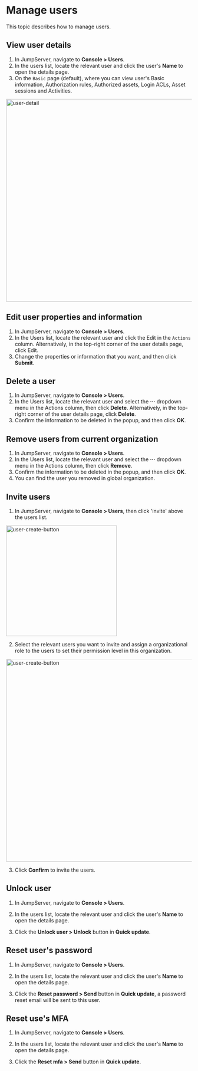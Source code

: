 # Manage users

This topic describes how to manage users.

## View user details 

1. In JumpServer, navigate to **Console > Users**.
2. In the users list, locate the relevant user and click the user's **Name** to open the details page.
3. On the `Basic` page (default), where you can view user's Basic information, Authorization rules, Authorized assets, Login ACLs, Asset sessions and Activities.

<img src="/images/docs/admin-guides/users/user-detail.png" alt="user-detail" width="550"/>

## Edit user properties and information 

1. In JumpServer, navigate to **Console > Users**.
2. In the Users list, locate the relevant user and click the Edit in the `Actions` column. Alternatively, in the top-right corner of the user details page, click Edit.
3. Change the properties or information that you want, and then click **Submit**.

## Delete a user
1. In JumpServer, navigate to **Console > Users**.
2. In the Users list, locate the relevant user and select the **···** dropdown menu in the Actions column, then click **Delete**. Alternatively, in the top-right corner of the user details page, click **Delete**.
3. Confirm the information to be deleted in the popup, and then click **OK**.

## Remove users from current organization
1. In JumpServer, navigate to **Console > Users**.
2. In the Users list, locate the relevant user and select the **···** dropdown menu in the Actions column, then click **Remove**.
3. Confirm the information to be deleted in the popup, and then click **OK**.
4. You can find the user you removed in global organization.

## Invite users
1. In JumpServer, navigate to **Console > Users**, then click 'invite' above the users list.

<img src="/images/docs/admin-guides/users/invite-user.png" alt="user-create-button" width="300"/>

2. Select the relevant users you want to invite and assign a organizational role to the users to set their permission level in this organization.
  
<img src="/images/docs/admin-guides/users/invite-user-page.png" alt="user-create-button" width="550"/>

3. Click **Confirm** to invite the users.

## Unlock user
1. In JumpServer, navigate to **Console > Users**.

2. In the users list, locate the relevant user and click the user's **Name** to open the details page.

3. Click the **Unlock user > Unlock** button in **Quick update**.


## Reset user's password

1. In JumpServer, navigate to **Console > Users**.

2. In the users list, locate the relevant user and click the user's **Name** to open the details page.

3. Click the **Reset password > Send** button in **Quick update**, a password reset email will be sent to this user.

## Reset use's MFA
1. In JumpServer, navigate to **Console > Users**.

2. In the users list, locate the relevant user and click the user's **Name** to open the details page.

3. Click the **Reset mfa > Send** button in **Quick update**.